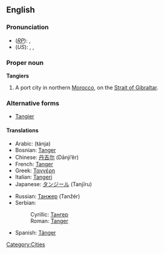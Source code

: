 ==English==

===Pronunciation===
* (''[[RP]]''): {{IPAchar|/tænˈdʒɪəz/}}, {{SAMPA|/t{n"dZI@z/}}
* (''US''): {{enPR|tănjîrzʹ}}, {{IPAchar|/tænˈdʒɪrz/}}, {{SAMPA|/t{n"dZIrz/}}

===Proper noun===
{{wikipedia}}
'''Tangiers'''

# A port city in northern [[Morocco]], on the [[Strait of Gibraltar]].

===Alternative forms===
* [[Tangier]]

====Translations====
{{rfc-level|Translations at L4+ not in L3 POS section}}
{{top}}
* Arabic: {{ARchar|[[طنجة]]}} (ŧánja) {{f}}
* Bosnian: [[Tanger#Bosnian|Tanger]] {{m}}
* Chinese: [[丹吉尔]] (Dānjí’ěr)
* French: [[Tanger#French|Tanger]]
* Greek: [[Ταγγέρη]]
* Italian: [[Tangeri]] {{f}}
* Japanese: [[タンジール]] (Tanjīru)
{{mid}}
* Russian: [[Танжер]] (Tanžér) {{m}}
* Serbian:
*: Cyrillic: [[Тангер#Serbian|Тангер]] {{m}}
*: Roman: [[Tanger#Serbian|Tanger]] {{m}}
* Spanish: [[Tánger]] {{m}}
{{bottom}}

[[Category:Cities]]